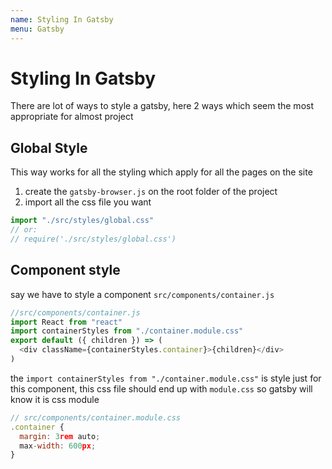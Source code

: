 ```yaml
---
name: Styling In Gatsby
menu: Gatsby
---
```


# Styling In Gatsby

There are lot of ways to style a gatsby, here 2 ways which seem the most appropriate for almost project

## Global Style

This way works for all the styling which apply for all the pages on the site

1. create the `gatsby-browser.js` on the root folder of the project
2. import all the css file you want

```js
import "./src/styles/global.css"
// or:
// require('./src/styles/global.css')
```

## Component style

say we have to style a component  `src/components/container.js`

```js
//src/components/container.js
import React from "react"
import containerStyles from "./container.module.css"
export default ({ children }) => (
  <div className={containerStyles.container}>{children}</div>
)
```

the `import containerStyles from "./container.module.css"` is style just for this component, this css file should end up with `module.css` so gatsby will know it is css module

```js
// src/components/container.module.css
.container {
  margin: 3rem auto;
  max-width: 600px;
}
```



